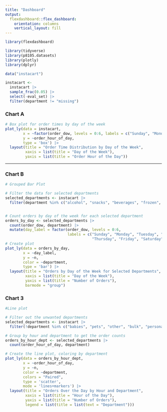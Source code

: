 ```yaml
---
title: "Dashboard"
output: 
  flexdashboard::flex_dashboard:
    orientation: columns
    vertical_layout: fill
---
```



```r
library(flexdashboard)

library(tidyverse)
library(p8105.datasets)
library(plotly)
library(dplyr)
```

```r
data("instacart")

instacart <-
  instacart |> 
  sample_frac(0.05) |>
  select(-eval_set) |>
  filter(department != "missing")

```

### Chart A

```r
# Box plot for order times by day of the week
plot_ly(data = instacart, 
        x = ~factor(order_dow, levels = 0:6, labels = c("Sunday", "Monday", "Tuesday", "Wednesday", "Thursday", "Friday", "Saturday")), 
        y = ~order_hour_of_day, 
        type = 'box') |>
  layout(title = "Order Time Distribution by Day of the Week",
         xaxis = list(title = "Day of the Week"),
         yaxis = list(title = "Order Hour of the Day"))
```

-----------------------------------------------------------------------

### Chart B

```r
# Grouped Bar Plot

# Filter the data for selected departments
selected_departments <- instacart |>
  filter(department %in% c("alcohol", "snacks", "beverages", "frozen", "produce"))


# Count orders by day of the week for each selected department
orders_by_day <- selected_departments |>
  count(order_dow, department) |>
  mutate(day_label = factor(order_dow, levels = 0:6,
                            labels = c("Sunday", "Monday", "Tuesday", "Wednesday",
                                       "Thursday", "Friday", "Saturday")))
# Create plot
plot_ly(data = orders_by_day,
        x = ~day_label,
        y = ~n,
        color = ~department,
        type = 'bar') |>
  layout(title = "Orders by Day of the Week for Selected Departments",
         xaxis = list(title = "Day of the Week"),
         yaxis = list(title = "Number of Orders"),
         barmode = "group")
```

### Chart 3
```r
#Line plot

# Filter out the unwanted departments
selected_departments <- instacart |>
  filter(!department %in% c("babies", "pets", "other", "bulk", "personal care"))

# Group by hour and department to get the order counts
orders_by_hour_dept <- selected_departments |>
  count(order_hour_of_day, department)

# Create the line plot, coloring by department
plot_ly(data = orders_by_hour_dept, 
        x = ~order_hour_of_day, 
        y = ~n, 
        color = ~department, 
        colors = "Paired",
        type = 'scatter', 
        mode = 'lines+markers') |>
  layout(title = "Orders Over the Day by Hour and Department",
         xaxis = list(title = "Hour of the Day"),
         yaxis = list(title = "Number of Orders"),
         legend = list(title = list(text = "Department")))

```
